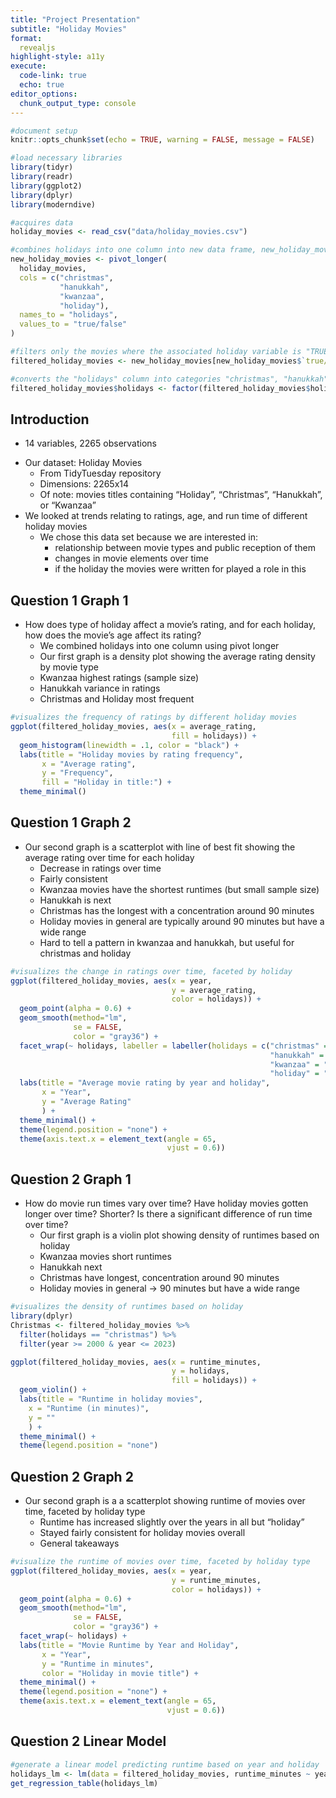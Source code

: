 ```yaml
---
title: "Project Presentation"
subtitle: "Holiday Movies"
format: 
  revealjs
highlight-style: a11y
execute:
  code-link: true
  echo: true
editor_options: 
  chunk_output_type: console
---
```


```r
#document setup
knitr::opts_chunk$set(echo = TRUE, warning = FALSE, message = FALSE)
```

```r
#load necessary libraries
library(tidyr)
library(readr)
library(ggplot2)
library(dplyr)
library(moderndive)
```

```r
#acquires data
holiday_movies <- read_csv("data/holiday_movies.csv")

#combines holidays into one column into new data frame, new_holiday_movies
new_holiday_movies <- pivot_longer(
  holiday_movies,
  cols = c("christmas", 
           "hanukkah", 
           "kwanzaa", 
           "holiday"),
  names_to = "holidays",
  values_to = "true/false"
)

#filters only the movies where the associated holiday variable is "TRUE" (eg. if film has "christmas", it will not display "FALSE" for hanukkah, kwanzaa, and holiday). Creates data frame filtered_holiday_movies
filtered_holiday_movies <- new_holiday_movies[new_holiday_movies$`true/false`, ]

#converts the "holidays" column into categories "christmas", "hanukkah", "kwanzaa", "holiday", useful for being graphed later
filtered_holiday_movies$holidays <- factor(filtered_holiday_movies$holidays, levels = c("christmas", "hanukkah", "kwanzaa", "holiday"))
```

## Introduction {.smaller}

::: {.notes}
* 14 variables, 2265 observations
:::

* Our dataset: Holiday Movies
  * From TidyTuesday repository
  * Dimensions: 2265x14
  * Of note: movies titles containing "Holiday", "Christmas", "Hanukkah", or "Kwanzaa" 
  
* We looked at trends relating to ratings, age, and run time of different holiday movies 
  * We chose this data set because we are interested in:
    * relationship between movie types and public reception of them
    * changes in movie elements over time
    * if the holiday the movies were written for played a role in this

## Question 1 Graph 1 {.smaller}

::: {.notes}
* How does type of holiday affect a movie's rating, and for each holiday, how does the movie's age affect its rating? 
  * We combined holidays into one column using pivot longer
  * Our first graph is a density plot showing the average rating density by movie type
  * Kwanzaa highest ratings (sample size)
  * Hanukkah variance in ratings
  * Christmas and Holiday most frequent
:::

```r
#visualizes the frequency of ratings by different holiday movies
ggplot(filtered_holiday_movies, aes(x = average_rating, 
                                    fill = holidays)) +
  geom_histogram(linewidth = .1, color = "black") +
  labs(title = "Holiday movies by rating frequency",
       x = "Average rating",
       y = "Frequency",
       fill = "Holiday in title:") +
  theme_minimal()
```


## Question 1 Graph 2 {.smaller}

::: {.notes}
* Our second graph is a scatterplot with line of best fit showing the average rating over time for each holiday 
  * Decrease in ratings over time
  * Fairly consistent
  * Kwanzaa movies have the shortest runtimes (but small sample size)
  * Hanukkah is next
  * Christmas has the longest with a concentration around 90 minutes
  * Holiday movies in general are typically around 90 minutes but have a wide range
  * Hard to tell a pattern in kwanzaa and hanukkah, but useful for christmas and holiday
:::

```r
#visualizes the change in ratings over time, faceted by holiday
ggplot(filtered_holiday_movies, aes(x = year, 
                                    y = average_rating, 
                                    color = holidays)) +
  geom_point(alpha = 0.6) +
  geom_smooth(method="lm", 
              se = FALSE, 
              color = "gray36") +
  facet_wrap(~ holidays, labeller = labeller(holidays = c("christmas" = "Christmas", 
                                                          "hanukkah" = "Hanukkah", 
                                                          "kwanzaa" = "Kwanzaa",
                                                          "holiday" = "Holiday"))) +
  labs(title = "Average movie rating by year and holiday",
       x = "Year", 
       y = "Average Rating"
       ) +
  theme_minimal() +
  theme(legend.position = "none") +
  theme(axis.text.x = element_text(angle = 65, 
                                   vjust = 0.6))
```


## Question 2 Graph 1 {.smaller} 

::: {.notes}
* How do movie run times vary over time? Have holiday movies gotten longer over time? Shorter? Is there a significant difference of run time over time?
  * Our first graph is a violin plot showing density of runtimes based on holiday
  * Kwanzaa movies short runtimes
  * Hanukkah next
  * Christmas have longest, concentration around 90 minutes 
  * Holiday movies in general -> 90 minutes but have a wide range
:::

```r
#visualizes the density of runtimes based on holiday
library(dplyr)
Christmas <- filtered_holiday_movies %>%
  filter(holidays == "christmas") %>%
  filter(year >= 2000 & year <= 2023)

ggplot(filtered_holiday_movies, aes(x = runtime_minutes, 
                                    y = holidays, 
                                    fill = holidays)) +
  geom_violin() +
  labs(title = "Runtime in holiday movies",
    x = "Runtime (in minutes)",
    y = ""
    ) +
  theme_minimal() +
  theme(legend.position = "none")
```


## Question 2 Graph 2 {.smaller}

::: {.notes}
* Our second graph is a a scatterplot showing runtime of movies over time, faceted by holiday type
  * Runtime has increased slightly over the years in all but "holiday"
  * Stayed fairly consistent for holiday movies overall
  * General takeaways
:::

```r
#visualize the runtime of movies over time, faceted by holiday type
ggplot(filtered_holiday_movies, aes(x = year, 
                                    y = runtime_minutes, 
                                    color = holidays)) +
  geom_point(alpha = 0.6) +
  geom_smooth(method="lm", 
              se = FALSE, 
              color = "gray36") +
  facet_wrap(~ holidays) +
  labs(title = "Movie Runtime by Year and Holiday",
       x = "Year", 
       y = "Runtime in minutes",
       color = "Holiday in movie title") +
  theme_minimal() +
  theme(legend.position = "none") +
  theme(axis.text.x = element_text(angle = 65, 
                                   vjust = 0.6))
```


## Question 2 Linear Model {.smaller}

```r
#generate a linear model predicting runtime based on year and holiday 
holidays_lm <- lm(data = filtered_holiday_movies, runtime_minutes ~ year + holidays)
get_regression_table(holidays_lm)
```

